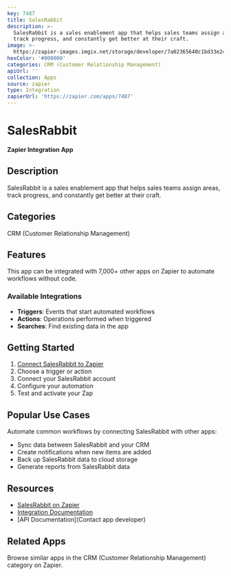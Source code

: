 ```yaml
---
key: 7487
title: SalesRabbit
description: >-
  SalesRabbit is a sales enablement app that helps sales teams assign areas,
  track progress, and constantly get better at their craft.
image: >-
  https://zapier-images.imgix.net/storage/developer/7a02365640c1bd33e24aab8d91fa84cb_4.png?auto=format%2Ccompress&ixlib=python-3.0.0&q=50
hexColor: '#000000'
categories: CRM (Customer Relationship Management)
apiUrl: ''
collection: Apps
source: zapier
type: Integration
zapierUrl: 'https://zapier.com/apps/7487'
---
```

# SalesRabbit

**Zapier Integration App**

## Description

SalesRabbit is a sales enablement app that helps sales teams assign areas, track progress, and constantly get better at their craft.

## Categories

CRM (Customer Relationship Management)

## Features

This app can be integrated with 7,000+ other apps on Zapier to automate workflows without code.

### Available Integrations

- **Triggers**: Events that start automated workflows
- **Actions**: Operations performed when triggered
- **Searches**: Find existing data in the app

## Getting Started

1. [Connect SalesRabbit to Zapier](https://zapier.com/apps/7487)
2. Choose a trigger or action
3. Connect your SalesRabbit account
4. Configure your automation
5. Test and activate your Zap

## Popular Use Cases

Automate common workflows by connecting SalesRabbit with other apps:

- Sync data between SalesRabbit and your CRM
- Create notifications when new items are added
- Back up SalesRabbit data to cloud storage
- Generate reports from SalesRabbit data

## Resources

- [SalesRabbit on Zapier](https://zapier.com/apps/7487)
- [Integration Documentation](https://zapier.com/apps/7487/integrations)
- [API Documentation](Contact app developer)

## Related Apps

Browse similar apps in the CRM (Customer Relationship Management) category on Zapier.
